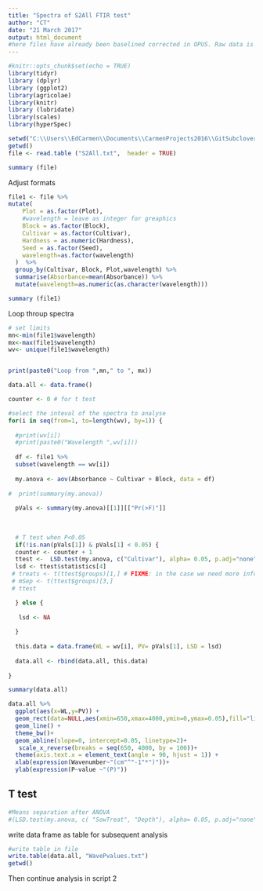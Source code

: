 ```yaml
---
title: "Spectra of S2All FTIR test"
author: "CT"
date: "21 March 2017"
output: html_document
#here files have already been baselined corrected in OPUS. Raw data is on folder Bionami Maatrix 25.04; worksheet Columns to R. In this script the analysis of wavenumber ranges and ANOVAS 
---
```



```r
#knitr::opts_chunk$set(echo = TRUE)
library(tidyr)
library (dplyr)
library (ggplot2)
library(agricolae)
library(knitr)
library (lubridate)
library(scales)
library(hyperSpec)

```


```r
setwd("C:\\Users\\EdCarmen\\Documents\\CarmenProjects2016\\GitSubclover\\Spectra_S2_Anovas")
getwd()
file <- read.table ("S2All.txt",  header = TRUE)

summary (file)

```
Adjust formats 

```r

file1 <- file %>%
mutate(
    Plot = as.factor(Plot),
    #wavelength = leave as integer for greaphics 
    Block = as.factor(Block),
    Cultivar = as.factor(Cultivar),
    Hardness = as.numeric(Hardness),
    Seed = as.factor(Seed),
    wavelength=as.factor(wavelength)
  )  %>%
  group_by(Cultivar, Block, Plot,wavelength) %>%
  summarise(Absorbance=mean(Absorbance)) %>%
  mutate(wavelength=as.numeric(as.character(wavelength)))

summary (file1)


```

Loop throup spectra


```r
# set limits
mn<-min(file1$wavelength)
mx<-max(file1$wavelength)
wv<- unique(file1$wavelength)


print(paste0("Loop from ",mn," to ", mx))

data.all <- data.frame()

counter <- 0 # for t test

#select the inteval of the spectra to analyse 
for(i in seq(from=1, to=length(wv), by=1)) {
  
  #print(wv[i])
  #print(paste0("Wavelength ",wv[i]))
  
  df <- file1 %>%
  subset(wavelength == wv[i])
  
  my.anova <- aov(Absorbance ~ Cultivar + Block, data = df)
  
#  print(summary(my.anova))
  
  pVals <- summary(my.anova)[[1]][["Pr(>F)"]]
  
  
  
  # T test when P<0.05
  if(!is.nan(pVals[1]) & pVals[1] < 0.05) {
  counter <- counter + 1
  ttest <-  LSD.test(my.anova, c("Cultivar"), alpha= 0.05, p.adj="none")
  lsd <- ttest$statistics[4]
 # treats <- t(ttest$groups)[1,] # FIXME: in the case we need more info
 # mSep <- t(ttest$groups)[3,]
 # ttest

  } else {
    
   lsd <- NA
   
  }
  
  this.data = data.frame(WL = wv[i], PV= pVals[1], LSD = lsd)
  
  data.all <- rbind(data.all, this.data)
  
}

summary(data.all)

```

```r
data.all %>%
  ggplot(aes(x=WL,y=PV)) +
  geom_rect(data=NULL,aes(xmin=650,xmax=4000,ymin=0,ymax=0.05),fill="lightpink", alpha = 0.01) +
  geom_line() +
  theme_bw()+
  geom_abline(slope=0, intercept=0.05, linetype=2)+
   scale_x_reverse(breaks = seq(650, 4000, by = 100))+
  theme(axis.text.x = element_text(angle = 90, hjust = 1)) +
  xlab(expression(Wavenumber~"(cm"^"-1"*")"))+
  ylab(expression(P~value ~"(P)"))
```

## T test 

```r

#Means separation after ANOVA
#(LSD.test(my.anova, c( "SowTreat", "Depth"), alpha= 0.05, p.adj="none"))

```


write data frame as table for subsequent analysis 

```r

#write table in file 
write.table(data.all, "WavePvalues.txt")
getwd()
```

Then continue analysis in script 2 

